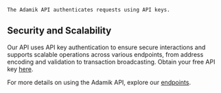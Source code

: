     The Adamik API authenticates requests using API keys.

## Security and Scalability

Our API uses API key authentication to ensure secure interactions and supports scalable operations across various endpoints, from address encoding and validation to transaction broadcasting. Obtain your free API key [here](https://dashboard.adamik.io).

For more details on using the Adamik API, explore our [endpoints](./endpoint/).
